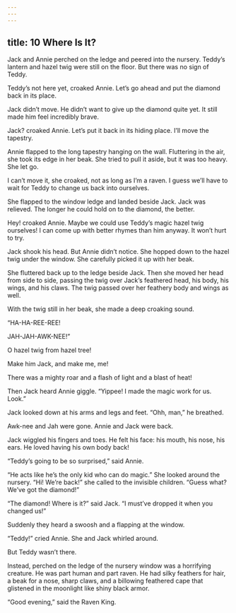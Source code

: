 ```yaml
---
---
---
```

title: 10 Where Is It?
---



Jack and Annie perched on the ledge and peered into the nursery. Teddy’s lantern and hazel twig were still on the floor. But there was no sign of Teddy.

Teddy’s not here yet, croaked Annie. Let’s go ahead and put the diamond back in its place.

Jack didn’t move. He didn’t want to give up the diamond quite yet. It still made him feel incredibly brave.

Jack? croaked Annie. Let’s put it back in its hiding place. I’ll move the tapestry.

Annie flapped to the long tapestry hanging on the wall. Fluttering in the air, she took its edge in her beak. She tried to pull it aside, but it was too heavy. She let go.

I can’t move it, she croaked, not as long as I’m a raven. I guess we’ll have to wait for Teddy to change us back into ourselves.

She flapped to the window ledge and landed beside Jack. Jack was relieved. The longer he could hold on to the diamond, the better.

Hey! croaked Annie. Maybe we could use Teddy’s magic hazel twig ourselves! I can come up with better rhymes than him anyway. It won’t hurt to try.

Jack shook his head. But Annie didn’t notice. She hopped down to the hazel twig under the window. She carefully picked it up with her beak.

She fluttered back up to the ledge beside Jack. Then she moved her head from side to side, passing the twig over Jack’s feathered head, his body, his wings, and his claws. The twig passed over her feathery body and wings as well.

With the twig still in her beak, she made a deep croaking sound.

“HA-HA-REE-REE!

JAH-JAH-AWK-NEE!”

O hazel twig from hazel tree!

Make him Jack, and make me, me!

There was a mighty roar and a flash of light and a blast of heat!

Then Jack heard Annie giggle. “Yippee! I made the magic work for us. Look.”

Jack looked down at his arms and legs and feet. “Ohh, man,” he breathed.

Awk-nee and Jah were gone. Annie and Jack were back.

Jack wiggled his fingers and toes. He felt his face: his mouth, his nose, his ears. He loved having his own body back!

“Teddy’s going to be so surprised,” said Annie.

“He acts like he’s the only kid who can do magic.” She looked around the nursery. “Hi! We’re back!” she called to the invisible children. “Guess what? We’ve got the diamond!”

“The diamond! Where is it?” said Jack. “I must’ve dropped it when you changed us!”

Suddenly they heard a swoosh and a flapping at the window.

“Teddy!” cried Annie. She and Jack whirled around.

But Teddy wasn’t there.

Instead, perched on the ledge of the nursery window was a horrifying creature. He was part human and part raven. He had silky feathers for hair, a beak for a nose, sharp claws, and a billowing feathered cape that glistened in the moonlight like shiny black armor.

“Good evening,” said the Raven King.